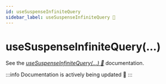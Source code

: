 ```yaml
---
id: useSuspenseInfiniteQuery
sidebar_label: useSuspenseInfiniteQuery 📝
---
```


# useSuspenseInfiniteQuery(...)

See the [_useSuspenseInfiniteQuery(...) 🌴_](https://tanstack.com/query/latest/docs/framework/react/reference/useSuspenseInfiniteQuery) documentation.

:::info
Documentation is actively being updated 🚧
:::
